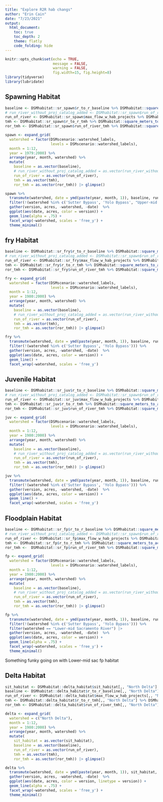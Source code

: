 ```yaml
---
title: "Explore R2R hab changs"
author: "Erin Cain"
date: "7/23/2021"
output: 
  html_document:
    toc: true
    toc_depth: 2
    theme: flatly
    code_folding: hide
---
```


```r
knitr::opts_chunk$set(echo = TRUE,
                      message = FALSE,
                      warning = FALSE,
                      fig.width=15, fig.height=8)
library(tidyverse)
library(lubridate)
```


## Spawning Habitat 
```r
baseline <- DSMhabitat::sr_spawn$r_to_r_baseline %>% DSMhabitat::square_meters_to_acres()
# run_river_without_proj_catalog_added <- DSMhabitat::sr_spawn$run_of_river %>% DSMhabitat::square_meters_to_acres()
run_of_river <- DSMhabitat::sr_spawn$max_flow_w_hab_projects %>% DSMhabitat::square_meters_to_acres()
tmh <- DSMhabitat::sr_spawn$r_to_r_tmh %>% DSMhabitat::square_meters_to_acres()
ror_tmh <- DSMhabitat::sr_spawn$run_of_river_tmh %>% DSMhabitat::square_meters_to_acres()

spawn <- expand_grid(
  watershed = factor(DSMscenario::watershed_labels, 
                     levels = DSMscenario::watershed_labels),
  month = 1:12,
  year = 1979:2000) %>% 
  arrange(year, month, watershed) %>% 
  mutate(
    baseline = as.vector(baseline),
    # run_river_without_proj_catalog_added = as.vector(run_river_without_proj_catalog_added),
    run_of_river = as.vector(run_of_river),
    tmh = as.vector(tmh), 
    ror_tmh = as.vector(ror_tmh)) |> glimpse()

spawn %>% 
  transmute(watershed, date = ymd(paste(year, month, 1)), baseline, run_of_river, tmh, ror_tmh) %>% 
  filter(!(watershed %in% c('Sutter Bypass', 'Yolo Bypass', "Upper-mid Sacramento River", "Lower-mid Sacramento River", "Lower Sacramento River", "San Joaquin River"))) %>% 
  gather(version, acres, -watershed, -date)  %>% 
  ggplot(aes(date, acres, color = version)) +
  geom_line(alpha = .75) +
  facet_wrap(~watershed, scales = 'free_y') + 
  theme_minimal()
```


  
## fry Habitat 
```r
baseline <- DSMhabitat::sr_fry$r_to_r_baseline %>% DSMhabitat::square_meters_to_acres()
# run_river_without_proj_catalog_added <- DSMhabitat::sr_spawn$run_of_river %>% DSMhabitat::square_meters_to_acres()
run_of_river <- DSMhabitat::sr_fry$max_flow_w_hab_projects %>% DSMhabitat::square_meters_to_acres()
tmh <- DSMhabitat::sr_fry$r_to_r_tmh %>% DSMhabitat::square_meters_to_acres()
ror_tmh <- DSMhabitat::sr_fry$run_of_river_tmh %>% DSMhabitat::square_meters_to_acres()

fry <- expand_grid(
  watershed = factor(DSMscenario::watershed_labels, 
                     levels = DSMscenario::watershed_labels),
  month = 1:12,
  year = 1980:2000) %>% 
  arrange(year, month, watershed) %>% 
  mutate(
    baseline = as.vector(baseline),
    # run_river_without_proj_catalog_added = as.vector(run_river_without_proj_catalog_added),
    run_of_river = as.vector(run_of_river),
    tmh = as.vector(tmh), 
    ror_tmh = as.vector(ror_tmh)) |> glimpse()

fry %>% 
  transmute(watershed, date = ymd(paste(year, month, 1)), baseline, run_of_river, tmh, ror_tmh) %>% 
  filter(!(watershed %in% c('Sutter Bypass', 'Yolo Bypass'))) %>% 
  gather(version, acres, -watershed, -date)  %>% 
  ggplot(aes(date, acres, color = version)) +
  geom_line() +
  facet_wrap(~watershed, scales = 'free_y')
```


## Juvenile Habitat
```r
baseline <- DSMhabitat::sr_juv$r_to_r_baseline %>% DSMhabitat::square_meters_to_acres()
# run_river_without_proj_catalog_added <- DSMhabitat::sr_spawn$run_of_river %>% DSMhabitat::square_meters_to_acres()
run_of_river <- DSMhabitat::sr_juv$max_flow_w_hab_projects %>% DSMhabitat::square_meters_to_acres()
tmh <- DSMhabitat::sr_juv$r_to_r_tmh %>% DSMhabitat::square_meters_to_acres()
ror_tmh <- DSMhabitat::sr_juv$run_of_river_tmh %>% DSMhabitat::square_meters_to_acres()

juv <- expand_grid(
  watershed = factor(DSMscenario::watershed_labels, 
                     levels = DSMscenario::watershed_labels),
  month = 1:12,
  year = 1980:2000) %>% 
  arrange(year, month, watershed) %>% 
  mutate(
    baseline = as.vector(baseline),
    # run_river_without_proj_catalog_added = as.vector(run_river_without_proj_catalog_added),
    run_of_river = as.vector(run_of_river),
    tmh = as.vector(tmh), 
    ror_tmh = as.vector(ror_tmh)) |> glimpse()

juv %>% 
  transmute(watershed, date = ymd(paste(year, month, 1)), baseline, run_of_river, tmh, ror_tmh) %>% 
  filter(!(watershed %in% c('Sutter Bypass', 'Yolo Bypass'))) %>% 
  gather(version, acres, -watershed, -date)  %>% 
  ggplot(aes(date, acres, color = version)) +
  geom_line() +
  facet_wrap(~watershed, scales = 'free_y')
```



## Floodplain Habitat 
```r
baseline <- DSMhabitat::sr_fp$r_to_r_baseline %>% DSMhabitat::square_meters_to_acres()
# run_river_without_proj_catalog_added <- DSMhabitat::sr_spawn$run_of_river %>% DSMhabitat::square_meters_to_acres()
run_of_river <- DSMhabitat::sr_fp$max_flow_w_hab_projects %>% DSMhabitat::square_meters_to_acres()
tmh <- DSMhabitat::sr_fp$r_to_r_tmh %>% DSMhabitat::square_meters_to_acres()
ror_tmh <-  DSMhabitat::sr_fp$run_of_river_tmh %>% DSMhabitat::square_meters_to_acres()

fp <- expand_grid(
  watershed = factor(DSMscenario::watershed_labels, 
                     levels = DSMscenario::watershed_labels),
  month = 1:12,
  year = 1980:2000) %>% 
  arrange(year, month, watershed) %>% 
  mutate(
    baseline = as.vector(baseline),
    # run_river_without_proj_catalog_added = as.vector(run_river_without_proj_catalog_added),
    run_of_river = as.vector(run_of_river),
    tmh = as.vector(tmh), 
    ror_tmh = as.vector(ror_tmh)) |> glimpse()

fp %>% 
  transmute(watershed, date = ymd(paste(year, month, 1)), baseline, run_of_river, tmh, ror_tmh) %>% 
  filter(!(watershed %in% c('Sutter Bypass', 'Yolo Bypass'))) %>% 
  filter(watershed == "Lower-mid Sacramento River") |> 
  gather(version, acres, -watershed, -date)  %>% 
  ggplot(aes(date, acres, color = version)) +
  geom_line(alpha = .75) +
  facet_wrap(~watershed, scales = 'free_y') + 
  theme_minimal()
```

Something funky going on with Lower-mid sac fp habitat


## Delta Habitat 
```r
sit_habitat <- DSMhabitat::delta_habitat$sit_habitat[,, "North Delta"] %>% DSMhabitat::square_meters_to_acres()
baseline <- DSMhabitat::delta_habitat$r_to_r_baseline[,, "North Delta"] %>% DSMhabitat::square_meters_to_acres()
run_of_river <- DSMhabitat::delta_habitat$max_flow_w_hab_projects[,, "North Delta"] %>% DSMhabitat::square_meters_to_acres()
tmh <- DSMhabitat::delta_habitat$r_to_r_tmh[,, "North Delta"] %>% DSMhabitat::square_meters_to_acres()
ror_tmh <- DSMhabitat::delta_habitat$run_of_river_tmh[,, "North Delta"] %>% DSMhabitat::square_meters_to_acres()

delta <- expand_grid(
  watershed = c("North Delta"),
  month = 1:12,
  year = 1980:2000) %>% 
  arrange(year, month, watershed) %>% 
  mutate(
    sit_habitat = as.vector(sit_habitat),
    baseline = as.vector(baseline),
    run_of_river = as.vector(run_of_river),
    tmh = as.vector(tmh), 
    ror_tmh = as.vector(ror_tmh)) |> glimpse()

delta %>% 
  transmute(watershed, date = ymd(paste(year, month, 1)), sit_habitat, baseline, run_of_river, tmh, ror_tmh) %>% 
  gather(version, acres, -watershed, -date)  %>% 
  ggplot(aes(date, acres, color = version, linetype = version)) +
  geom_line(alpha = .75) +
  facet_wrap(~watershed, scales = 'free_y') + 
  theme_minimal()
```